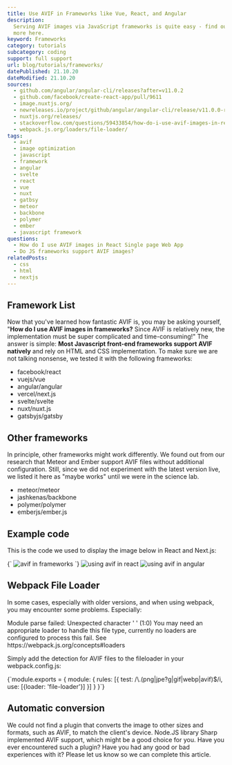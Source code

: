 ```yaml
---
title: Use AVIF in Frameworks like Vue, React, and Angular
description:
  Serving AVIF images via JavaScript frameworks is quite easy - find out
  more here.
keyword: Frameworks
category: tutorials
subcategory: coding
support: full support
url: blog/tutorials/frameworks/
datePublished: 21.10.20
dateModified: 21.10.20
sources:
  - github.com/angular/angular-cli/releases?after=v11.0.2
  - github.com/facebook/create-react-app/pull/9611
  - image.nuxtjs.org/
  - newreleases.io/project/github/angular/angular-cli/release/v11.0.0-rc.1
  - nuxtjs.org/releases/
  - stackoverflow.com/questions/59433854/how-do-i-use-avif-images-in-react-single-page-web-app
  - webpack.js.org/loaders/file-loader/
tags:
  - avif
  - image optimization
  - javascript
  - framework
  - angular
  - svelte
  - react
  - vue
  - nuxt
  - gatbsy
  - meteor
  - backbone
  - polymer
  - ember
  - javascript framework
questions:
  - How do I use AVIF images in React Single page Web App
  - Do JS frameworks support AVIF images?
relatedPosts:
  - css
  - html
  - nextjs
---
```


## Framework List

Now that you've learned how fantastic AVIF is, you may be asking yourself, "**How do I use AVIF images in frameworks?** Since AVIF is relatively new, the implementation must be super complicated and time-consuming!" The answer is simple: **Most Javascript front-end frameworks support AVIF natively** and rely on HTML and CSS implementation. To make sure we are not talking nonsense, we tested it with the following frameworks:

- facebook/react
- vuejs/vue
- angular/angular
- vercel/next.js
- svelte/svelte
- nuxt/nuxt.js
- gatsbyjs/gatsby

## Other frameworks

In principle, other frameworks might work differently. We found out from our research that Meteor and Ember support AVIF files without additional configuration. Still, since we did not experiment with the latest version live, we listed it here as "maybe works" until we were in the science lab.

- meteor/meteor
- jashkenas/backbone
- polymer/polymer
- emberjs/ember.js

## Example code

This is the code we used to display the image below in React and Next.js:

<Syntax language="html">
  {`<picture>
    <source srcSet="/images/cloudflare-stats.avif" type="image/avif" />
    <source srcSet="/images/cloudflare-stats.webp" type="image/webp" />
    <img src="/images/cloudflare-stats.jpg" alt="avif in frameworks" />
  </picture>`}
</Syntax>
<Image src="react-avif" alt="using avif in react" />
<Image src="angular-avif" alt="using avif in angular" />

## Webpack File Loader

In some cases, especially with older versions, and when using webpack, you may encounter some problems. Especially:

<Syntax language="html">
  Module parse failed: Unexpected character ' ' (1:0) You may need an
  appropriate loader to handle this file type, currently no loaders are
  configured to process this fail. See https://webpack.js.org/concepts#loaders
</Syntax>

Simply add the detection for AVIF files to the fileloader in your webpack.config.js:

<Syntax language="javascript">
  {`module.exports = {
  module: {
    rules: [{
        test: /\.(png|jpe?g|gif|webp|avif)$/i,
        use: [{loader: 'file-loader'}]
      }]
  }
}`}
</Syntax>

## Automatic conversion

We could not find a plugin that converts the image to other sizes and formats, such as AVIF, to match the client's device. Node.JS library Sharp implemented AVIF support, which might be a good choice for you. Have you ever encountered such a plugin? Have you had any good or bad experiences with it? Please let us know so we can complete this article.
